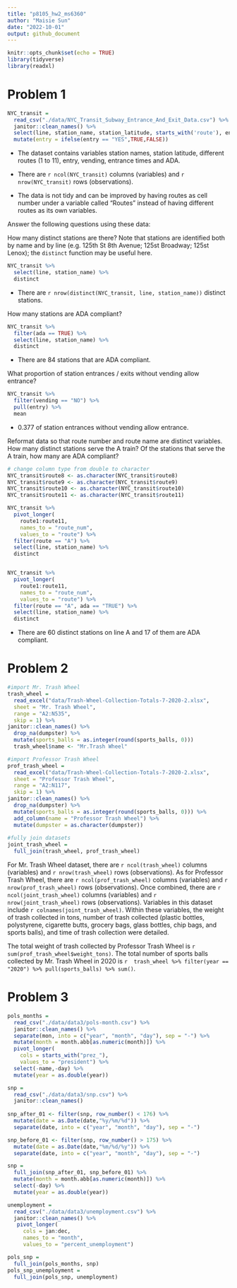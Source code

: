 ```yaml
---
title: "p8105_hw2_ms6360"
author: "Maisie Sun"
date: "2022-10-01"
output: github_document
---
```


```r
knitr::opts_chunk$set(echo = TRUE)
library(tidyverse)
library(readxl)
```

# Problem 1

```r
NYC_transit = 
  read_csv("./data/NYC_Transit_Subway_Entrance_And_Exit_Data.csv") %>%
  janitor::clean_names() %>%
  select(line, station_name, station_latitude, starts_with('route'), entry, vending, entrance_type, ada) %>% 
  mutate(entry = ifelse(entry == "YES",TRUE,FALSE))
```

* The dataset contains variables station names, station latitude, different routes (1 to 11), entry, vending, entrance times and ADA. 

* There are `r ncol(NYC_transit)` columns (variables) and `r nrow(NYC_transit)` rows (observations). 

* The data is not tidy and can be improved by having routes as cell number under a variable called "Routes" instead of having different routes as its own variables.

Answer the following questions using these data:

How many distinct stations are there? Note that stations are identified both by name and by line (e.g. 125th St 8th Avenue; 125st Broadway; 125st Lenox); the `distinct` function may be useful here.

```r
NYC_transit %>%
  select(line, station_name) %>%
  distinct
```

* There are `r nrow(distinct(NYC_transit, line, station_name))` distinct stations.

How many stations are ADA compliant?

```r
NYC_transit %>%
  filter(ada == TRUE) %>%
  select(line, station_name) %>%
  distinct
```

* There are 84 stations that are ADA compliant.

What proportion of station entrances / exits without vending allow entrance?

```r
NYC_transit %>%
  filter(vending == "NO") %>%
  pull(entry) %>%
  mean
```

* 0.377 of station entrances without vending allow entrance.

Reformat data so that route number and route name are distinct variables. How many distinct stations serve the A train? Of the stations that serve the A train, how many are ADA compliant?

```r
# change column type from double to character
NYC_transit$route8 <- as.character(NYC_transit$route8)  
NYC_transit$route9 <- as.character(NYC_transit$route9)  
NYC_transit$route10 <- as.character(NYC_transit$route10)  
NYC_transit$route11 <- as.character(NYC_transit$route11)  

NYC_transit %>%
  pivot_longer(
    route1:route11,
    names_to = "route_num",
    values_to = "route") %>%
  filter(route == "A") %>%
  select(line, station_name) %>%
  distinct


NYC_transit %>%
  pivot_longer(
    route1:route11,
    names_to = "route_num",
    values_to = "route") %>%
  filter(route == "A", ada == "TRUE") %>%
  select(line, station_name) %>%
  distinct
```

* There are 60 distinct stations on line A and 17 of them are ADA compliant.

# Problem 2

```r
#import Mr. Trash Wheel
trash_wheel = 
  read_excel("data/Trash-Wheel-Collection-Totals-7-2020-2.xlsx",
  sheet = "Mr. Trash Wheel",
  range = "A2:N535",
  skip = 1) %>%
janitor::clean_names() %>%
  drop_na(dumpster) %>%
  mutate(sports_balls = as.integer(round(sports_balls, 0)))
  trash_wheel$name <- "Mr.Trash Wheel"

#import Professor Trash Wheel
prof_trash_wheel = 
  read_excel("data/Trash-Wheel-Collection-Totals-7-2020-2.xlsx",
  sheet = "Professor Trash Wheel",
  range = "A2:N117",
  skip = 1) %>%
janitor::clean_names() %>%
  drop_na(dumpster) %>%
  mutate(sports_balls = as.integer(round(sports_balls, 0))) %>%
  add_column(name = "Professor Trash Wheel") %>%
  mutate(dumpster = as.character(dumpster))
  
#fully join datasets
joint_trash_wheel = 
  full_join(trash_wheel, prof_trash_wheel)
```

For Mr. Trash Wheel dataset, there are `r ncol(trash_wheel)` columns (variables) and `r nrow(trash_wheel)` rows (observations). As for Professor Trash Wheel, there are `r ncol(prof_trash_wheel)` columns (variables) and `r nrow(prof_trash_wheel)` rows (observations). Once combined, there are `r ncol(joint_trash_wheel)` columns (variables) and `r nrow(joint_trash_wheel)` rows (observations). Variables in this dataset include `r colnames(joint_trash_wheel)`. Within these variables, the weight of trash collected in tons, number of trash collected (plastic bottles, polystyrene, cigarette butts, grocery bags, glass bottles, chip bags, and sports balls), and time of trash collection were detailed.

The total weight of trash collected by Professor Trash Wheel is `r sum(prof_trash_wheel$weight_tons)`. The total number of sports balls collected by Mr. Trash Wheel in 2020 is `r  trash_wheel %>% filter(year == "2020") %>% pull(sports_balls) %>% sum()`.

# Problem 3

```r
pols_months = 
  read_csv("./data/data3/pols-month.csv") %>%
  janitor::clean_names() %>%
  separate(mon, into = c("year", "month", "day"), sep = "-") %>%
  mutate(month = month.abb[as.numeric(month)]) %>%
  pivot_longer( 
    cols = starts_with("prez_"),
    values_to = "president") %>%
  select(-name,-day) %>%
  mutate(year = as.double(year))
```

```r
snp = 
  read_csv("./data/data3/snp.csv") %>%
  janitor::clean_names()
  
snp_after_01 <- filter(snp, row_number() < 176) %>%
  mutate(date = as.Date(date,"%y/%m/%d")) %>%
  separate(date, into = c("year", "month", "day"), sep = "-")

snp_before_01 <- filter(snp, row_number() > 175) %>%
  mutate(date = as.Date(date,"%m/%d/%y")) %>%
  separate(date, into = c("year", "month", "day"), sep = "-")

snp = 
  full_join(snp_after_01, snp_before_01) %>%
  mutate(month = month.abb[as.numeric(month)]) %>%
  select(-day) %>%
  mutate(year = as.double(year))
```

```r
unemployment = 
  read_csv("./data/data3/unemployment.csv") %>%
  janitor::clean_names() %>%
   pivot_longer( 
     cols = jan:dec,
     names_to = "month",
     values_to = "percent_unemployment")

pols_snp = 
  full_join(pols_months, snp)
pols_snp_unemployment = 
  full_join(pols_snp, unemployment)
```


